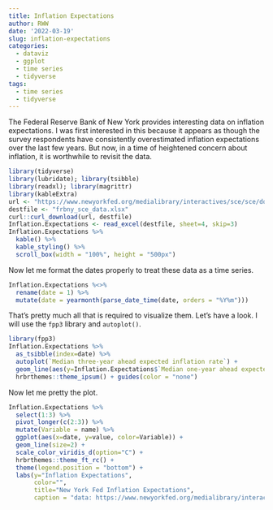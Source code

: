 ```yaml
---
title: Inflation Expectations
author: RWW
date: '2022-03-19'
slug: inflation-expectations
categories:
  - dataviz
  - ggplot
  - time series
  - tidyverse
tags:
  - time series
  - tidyverse
---
```


The Federal Reserve Bank of New York provides interesting data on inflation expectations.  I was first interested in this because it appears as though the survey respondents have consistently overestimated inflation expectations over the last few years.  But now, in a time of heightened concern about inflation, it is worthwhile to revisit the data.

```r
library(tidyverse)
library(lubridate); library(tsibble)
library(readxl); library(magrittr)
library(kableExtra)
url <- "https://www.newyorkfed.org/medialibrary/interactives/sce/sce/downloads/data/frbny-sce-data.xlsx"
destfile <- "frbny_sce_data.xlsx"
curl::curl_download(url, destfile)
Inflation.Expectations <- read_excel(destfile, sheet=4, skip=3) 
Inflation.Expectations %>% 
  kable() %>%
  kable_styling() %>%
  scroll_box(width = "100%", height = "500px")
```

Now let me format the dates properly to treat these data as a time series.

```r
Inflation.Expectations %<>%
  rename(date = 1) %>% 
  mutate(date = yearmonth(parse_date_time(date, orders = "%Y%m")))
```

That's pretty much all that is required to visualize them.  Let's have a look.  I will use the `fpp3` library and `autoplot()`.

```r
library(fpp3)
Inflation.Expectations %>% 
  as_tsibble(index=date) %>% 
  autoplot(`Median three-year ahead expected inflation rate`) + 
  geom_line(aes(y=Inflation.Expectations$`Median one-year ahead expected inflation rate`, color="red")) +
  hrbrthemes::theme_ipsum() + guides(color = "none")
```

Now let me pretty the plot.

```r
Inflation.Expectations %>% 
  select(1:3) %>% 
  pivot_longer(c(2:3)) %>%
  mutate(Variable = name) %>%
  ggplot(aes(x=date, y=value, color=Variable)) +
  geom_line(size=2) +
  scale_color_viridis_d(option="C") +
  hrbrthemes::theme_ft_rc() +
  theme(legend.position = "bottom") +
  labs(y="Inflation Expectations", 
       color="",
       title="New York Fed Inflation Expectations",
       caption = "data: https://www.newyorkfed.org/medialibrary/interactives/sce/sce/downloads/data/frbny-sce-data.xlsx")
```


